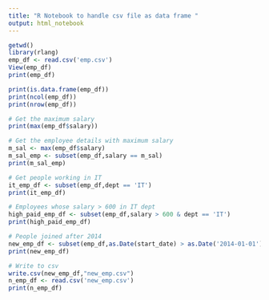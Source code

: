 ```yaml
---
title: "R Notebook to handle csv file as data frame "
output: html_notebook
---
```


```r
getwd()
library(rlang)
emp_df <- read.csv('emp.csv')
View(emp_df)
print(emp_df)
```

```r
print(is.data.frame(emp_df))
print(ncol(emp_df))
print(nrow(emp_df))
```
```r
# Get the maximum salary 
print(max(emp_df$salary))
```

```r
# Get the employee details with maximum salary 
m_sal <- max(emp_df$salary)
m_sal_emp <- subset(emp_df,salary == m_sal)
print(m_sal_emp)
```
```r
# Get people working in IT
it_emp_df <- subset(emp_df,dept == 'IT')
print(it_emp_df)
```
```r
# Employees whose salary > 600 in IT dept
high_paid_emp_df <- subset(emp_df,salary > 600 & dept == 'IT')
print(high_paid_emp_df)
```

```r
# People joined after 2014
new_emp_df <- subset(emp_df,as.Date(start_date) > as.Date('2014-01-01'))
print(new_emp_df)
```

```r
# Write to csv 
write.csv(new_emp_df,"new_emp.csv")
n_emp_df <- read.csv('new_emp.csv')
print(n_emp_df)
```


